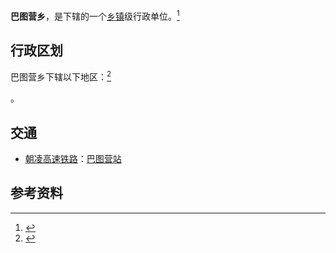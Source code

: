 {{中国乡级行政区|21/13/81/216/000}}

'''巴图营乡'''，是{{PRC admin/fullname|21/13/81/216/000|3}}下辖的一个[[乡镇|乡镇]]级行政单位。<ref>{{PRC admin/ref sgc|{{PRC admin/parent|21/13/81/216/000}}}}</ref>

== 行政区划 ==

巴图营乡下辖以下地区：<ref>{{PRC admin/ref sgc|21/13/81/216/000}}</ref>

{{PRC admin/children|21/13/81/216/000}}。

== 交通 ==
* {{rint|cn|crh}}[[朝凌高速铁路|朝凌高速铁路]]：[[巴图营站|巴图营站]]

== 参考资料 ==
{{reflist}}

{{PRC admin/navcat|21/13/81/216/000}}